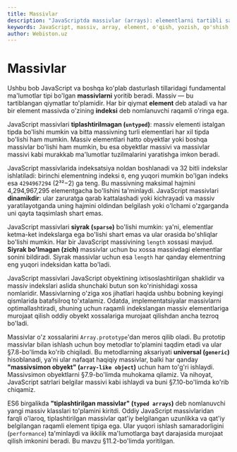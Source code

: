 ```yaml
---
title: Massivlar
description: "JavaScriptda massivlar (arrays): elementlarni tartibli saqlash, o'qish va yozish, qo'shish va o'chirish, uzunlikni aniqlash, ko'p o'lchovli massivlar va massivsimon obyektlar. Massiv metodlari bilan samarali dasturlash va amaliy misollar."
keywords: JavaScript, massiv, array, element, o'qish, yozish, qo'shish, o'chirish, uzunlik, length, ko'p o'lchovli massiv, multidimensional array, massivsimon obyekt, array-like, massiv metodlari, push, pop, map, filter, reduce, beginner, advanced, tutorial, dasturlash
author: Webiston.uz
---
```


# Massivlar

Ushbu bob JavaScript va boshqa ko'plab dasturlash tillaridagi fundamental ma'lumotlar tipi bo'lgan **massivlarni** yoritib beradi. Massiv — bu tartiblangan qiymatlar to'plamidir. Har bir qiymat **element** deb ataladi va har bir element massivda o'zining **indeksi** deb nomlanuvchi raqamli o'ringa ega.

JavaScript massivlari **tiplashtirilmagan (`untyped`)**: massiv elementi istalgan tipda bo'lishi mumkin va bitta massivning turli elementlari har xil tipda bo'lishi ham mumkin. Massiv elementlari hatto obyektlar yoki boshqa massivlar bo'lishi ham mumkin, bu esa obyektlar massivi va massivlar massivi kabi murakkab ma'lumotlar tuzilmalarini yaratishga imkon beradi.

JavaScript massivlarida indeksatsiya noldan boshlanadi va 32 bitli indekslar ishlatiladi: birinchi elementning indeksi `0`, eng yuqori mumkin bo'lgan indeks esa `4294967294` (2³²−2) ga teng. Bu massivning maksimal hajmini 4,294,967,295 elementgacha bo'lishini ta'minlaydi. JavaScript massivlari **dinamikdir**: ular zaruratga qarab kattalashadi yoki kichrayadi va massiv yaratilayotganda uning hajmini oldindan belgilash yoki o'lchami o'zgarganda uni qayta taqsimlash shart emas.

JavaScript massivlari **siyrak (`sparse`)** bo'lishi mumkin: ya'ni, elementlar ketma-ket indekslarga ega bo'lishi shart emas va ular orasida bo'shliqlar bo'lishi mumkin. Har bir JavaScript massivining `length` xossasi mavjud. **Siyrak bo'lmagan (zich)** massivlar uchun bu xossa massivdagi elementlar sonini bildiradi. Siyrak massivlar uchun esa `length` har qanday elementning eng yuqori indeksidan katta bo'ladi.

JavaScript massivlari JavaScript obyektining ixtisoslashtirilgan shaklidir va massiv indekslari aslida shunchaki butun son ko'rinishidagi xossa nomlaridir. Massivlarning o'ziga xos jihatlari haqida ushbu bobning keyingi qismlarida batafsilroq to'xtalamiz. Odatda, implementatsiyalar massivlarni optimallashtiradi, shuning uchun raqamli indekslangan massiv elementlariga murojaat qilish oddiy obyekt xossalariga murojaat qilishdan ancha tezroq bo'ladi.

Massivlar o'z xossalarini `Array.prototype`'dan meros qilib oladi. Bu prototip massivlar bilan ishlash uchun boy metodlar to'plamini taqdim etadi va ular §7.8-bo'limda ko'rib chiqiladi. Bu metodlarning aksariyati **universal (`generic`)** hisoblanadi, ya'ni ular nafaqat haqiqiy massivlar, balki har qanday **"massivsimon obyekt" (`array-like object`)** uchun ham to'g'ri ishlaydi. Massivsimon obyektlarni §7.9-bo'limda muhokama qilamiz. Va nihoyat, JavaScript satrlari belgilar massivi kabi ishlaydi va buni §7.10-bo'limda ko'rib chiqamiz.

ES6 birgalikda **"tiplashtirilgan massivlar" (`typed arrays`)** deb nomlanuvchi yangi massiv klasslari to'plamini kiritdi. Oddiy JavaScript massivlaridan farqli o'laroq, tiplashtirilgan massivlar qat'iy belgilangan uzunlikka va qat'iy belgilangan raqamli element tipiga ega. Ular yuqori ishlash samaradorligini (`performance`) ta'minlaydi va ikkilik ma'lumotlarga bayt darajasida murojaat qilish imkonini beradi. Bu mavzu §11.2-bo'limda yoritilgan.
